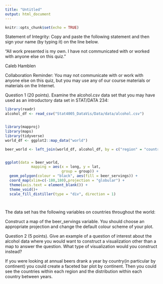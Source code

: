 ```yaml
---
title: "Untitled"
output: html_document
---
```


```r
knitr::opts_chunk$set(echo = TRUE)
```

Statement of Integrity: Copy and paste the following statement and then sign your name (by typing it) on the line below.

“All work presented is my own. I have not communicated with or worked with anyone else on this quiz.”

Caleb Hamblen

Collaboration Reminder: You may not communicate with or work with anyone else on this quiz, but you may use any of our course materials or materials on the Internet.



Question 1 (20 points). Examine the alcohol.csv data set that you may have used as an introductory data set in STAT/DATA 234:

```r


library(readr)
alcohol_df <- read_csv("Stat4005_DataVis/Data/data/alcohol.csv")


library(mapproj)
library(maps)
library(tidyverse)
world_df <- ggplot2::map_data("world")

beer_world <- left_join(world_df, alcohol_df, by = c("region" = "country"))


ggplot(data = beer_world,
            mapping = aes(x = long, y = lat,
                          group = group)) +
  geom_polygon(colour = "black", aes(fill = beer_servings)) +
  coord_map(xlim=c(-180,180),projection = "globular") +
  theme(axis.text = element_blank()) +
  theme_void()+
  scale_fill_distiller(type = "div", direction = 1)

  
```



The data set has the following variables on countries throughout the world:

Construct a map of the beer_servings variable. You should choose an appropriate projection and change the default colour scheme of your plot.

Question 2 (5 points). Give an example of a question of interest about the alcohol data where you would want to construct a visualization other than a map to answer the question. What type of visualization would you construct instead?

If you were looking at annual beers drank a year by country(in particular by continent) you could create a faceted bar plot by continent. Then you could see the countries within each region and the distribution within each country between years. 
